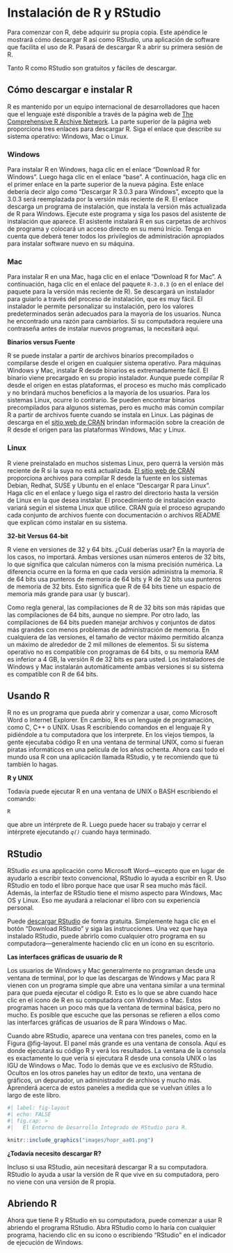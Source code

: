 # Instalación de R y RStudio {#starting}

Para comenzar con R, debe adquirir su propia copia. Este apéndice le mostrará cómo descargar R así como RStudio, una aplicación de software que facilita el uso de R. Pasará de descargar R a abrir su primera sesión de R.

Tanto R como RStudio son gratuitos y fáciles de descargar.

## Cómo descargar e instalar R

R es mantenido por un equipo internacional de desarrolladores que hacen que el lenguaje esté disponible a través de la página web de [The Comprehensive R Archive Network](http://cran.r-project.org). La parte superior de la página web proporciona tres enlaces para descargar R. Siga el enlace que describe su sistema operativo: Windows, Mac o Linux.

### Windows

Para instalar R en Windows, haga clic en el enlace "Download R for Windows". Luego haga clic en el enlace "base". A continuación, haga clic en el primer enlace en la parte superior de la nueva página. Este enlace debería decir algo como "Descargar R 3.0.3 para Windows", excepto que la 3.0.3 será reemplazada por la versión más reciente de R. El enlace descarga un programa de instalación, que instala la versión más actualizada de R para Windows. Ejecute este programa y siga los pasos del asistente de instalación que aparece. El asistente instalará R en sus carpetas de archivos de programa y colocará un acceso directo en su menú Inicio. Tenga en cuenta que deberá tener todos los privilegios de administración apropiados para instalar software nuevo en su máquina.

### Mac

Para instalar R en una Mac, haga clic en el enlace "Download R for Mac". A continuación, haga clic en el enlace del paquete `R-3.0.3` (o en el enlace del paquete para la versión más reciente de R). Se descargará un instalador para guiarlo a través del proceso de instalación, que es muy fácil. El instalador le permite personalizar su instalación, pero los valores predeterminados serán adecuados para la mayoría de los usuarios. Nunca he encontrado una razón para cambiarlos. Si su computadora requiere una contraseña antes de instalar nuevos programas, la necesitará aquí.

::: callout-note
**Binarios versus Fuente**

R se puede instalar a partir de archivos binarios precompilados o compilarse desde el origen en cualquier sistema operativo. Para máquinas Windows y Mac, instalar R desde binarios es extremadamente fácil. El binario viene precargado en su propio instalador. Aunque puede compilar R desde el origen en estas plataformas, el proceso es mucho más complicado y no brindará muchos beneficios a la mayoría de los usuarios. Para los sistemas Linux, ocurre lo contrario. Se pueden encontrar binarios precompilados para algunos sistemas, pero es mucho más común compilar R a partir de archivos fuente cuando se instala en Linux. Las páginas de descarga en el [sitio web de CRAN](http://cran.r-project.org) brindan información sobre la creación de R desde el origen para las plataformas Windows, Mac y Linux.
:::

### Linux

R viene preinstalado en muchos sistemas Linux, pero querrá la versión más reciente de R si la suya no está actualizada. [El sitio web de CRAN](http://cran.r-project.org) proporciona archivos para compilar R desde la fuente en los sistemas Debian, Redhat, SUSE y Ubuntu en el enlace "Descargar R para Linux". Haga clic en el enlace y luego siga el rastro del directorio hasta la versión de Linux en la que desea instalar. El procedimiento de instalación exacto variará según el sistema Linux que utilice. CRAN guía el proceso agrupando cada conjunto de archivos fuente con documentación o archivos README que explican cómo instalar en su sistema.

::: callout-note
**32-bit Versus 64-bit**

R viene en versiones de 32 y 64 bits. ¿Cuál deberías usar? En la mayoría de los casos, no importará. Ambas versiones usan números enteros de 32 bits, lo que significa que calculan números con la misma precisión numérica. La diferencia ocurre en la forma en que cada versión administra la memoria. R de 64 bits usa punteros de memoria de 64 bits y R de 32 bits usa punteros de memoria de 32 bits. Esto significa que R de 64 bits tiene un espacio de memoria más grande para usar (y buscar).

Como regla general, las compilaciones de R de 32 bits son más rápidas que las compilaciones de 64 bits, aunque no siempre. Por otro lado, las compilaciones de 64 bits pueden manejar archivos y conjuntos de datos más grandes con menos problemas de administración de memoria. En cualquiera de las versiones, el tamaño de vector máximo permitido alcanza un máximo de alrededor de 2 mil millones de elementos. Si su sistema operativo no es compatible con programas de 64 bits, o su memoria RAM es inferior a 4 GB, la versión R de 32 bits es para usted. Los instaladores de Windows y Mac instalarán automáticamente ambas versiones si su sistema es compatible con R de 64 bits.
:::

## Usando R

R no es un programa que pueda abrir y comenzar a usar, como Microsoft Word o Internet Explorer. En cambio, R es un lenguaje de programación, como C, C++ o UNIX. Usas R escribiendo comandos en el lenguaje R y pidiéndole a tu computadora que los interprete. En los viejos tiempos, la gente ejecutaba código R en una ventana de terminal UNIX, como si fueran piratas informáticos en una película de los años ochenta. Ahora casi todo el mundo usa R con una aplicación llamada RStudio, y te recomiendo que tú también lo hagas.

::: callout-tip
**R y UNIX**

Todavía puede ejecutar R en una ventana de UNIX o BASH escribiendo el comando:

```         
R
```

que abre un intérprete de R. Luego puede hacer su trabajo y cerrar el intérprete ejecutando *`q()`* cuando haya terminado.
:::

## RStudio

RStudio *es* una applicación como Microsoft Word---excepto que en lugar de ayudarlo a escribir texto convencional, RStudio lo ayuda a escribir en R. Uso RStudio en todo el libro porque hace que usar R sea mucho más fácil. Además, la interfaz de RStudio tiene el mismo aspecto para Windows, Mac OS y Linux. Eso me ayudará a relacionar el libro con su experiencia personal.

Puede [descargar RStudio](https://posit.co/download/rstudio-desktop/) de fomra gratuita. Simplemente haga clic en el botón "Download RStudio" y siga las instrucciones. Una vez que haya instalado RStudio, puede abrirlo como cualquier otro programa en su computadora---generalmente haciendo clic en un ícono en su escritorio.

::: callout-tip
**Las interfaces gráficas de usuario de R**

Los usuarios de Windows y Mac generalmente no programan desde una ventana de terminal, por lo que las descargas de Windows y Mac para R vienen con un programa simple que abre una ventana similar a una terminal para que pueda ejecutar el código R. Esto es lo que se abre cuando hace clic en el icono de R en su computadora con Windows o Mac. Estos programas hacen un poco más que la ventana de terminal básica, pero no mucho. Es posible que escuche que las personas se refieren a ellos como las interfarces gráficas de usuarios de R para Windows o Mac.
:::

Cuando abre RStudio, aparece una ventana con tres paneles, como en la Figura @fig-layout. El panel más grande es una ventana de consola. Aquí es donde ejecutará su código R y verá los resultados. La ventana de la consola es exactamente lo que vería si ejecutara R desde una consola UNIX o las IGU de Windows o Mac. Todo lo demás que ve es exclusivo de RStudio. Ocultos en los otros paneles hay un editor de texto, una ventana de gráficos, un depurador, un administrador de archivos y mucho más. Aprenderá acerca de estos paneles a medida que se vuelvan útiles a lo largo de este libro.

```r
#| label: fig-layout
#| echo: FALSE
#| fig.cap: >
#|   El Entorno de Desarrollo Integrado de RStudio para R.

knitr::include_graphics("images/hopr_aa01.png")
```

::: callout-tip
**¿Todavía necesito descargar R?**

Incluso si usa RStudio, aún necesitará descargar R a su computadora. RStudio lo ayuda a usar la versión de R que vive en su computadora, pero no viene con una versión de R propia.
:::

## Abriendo R

Ahora que tiene R y RStudio en su computadora, puede comenzar a usar R abriendo el programa RStudio. Abra RStudio como lo haría con cualquier programa, haciendo clic en su icono o escribiendo "RStudio" en el indicador de ejecución de Windows.

